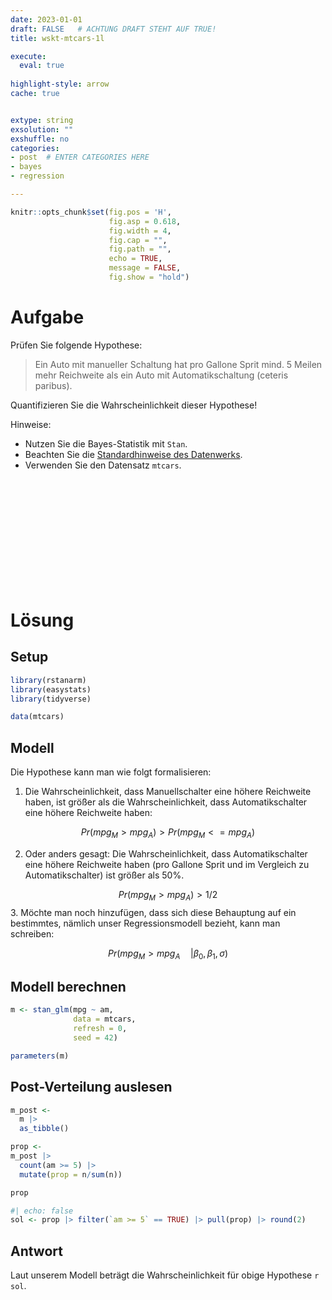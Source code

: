 ```yaml
---
date: 2023-01-01
draft: FALSE   # ACHTUNG DRAFT STEHT AUF TRUE!
title: wskt-mtcars-1l 

execute: 
  eval: true 
  
highlight-style: arrow 
cache: true


extype: string
exsolution: ""
exshuffle: no
categories:
- post  # ENTER CATEGORIES HERE
- bayes
- regression

---
```









```r
knitr::opts_chunk$set(fig.pos = 'H',
                      fig.asp = 0.618,
                      fig.width = 4,
                      fig.cap = "", 
                      fig.path = "",
                      echo = TRUE, 
                      message = FALSE,
                      fig.show = "hold")
```







# Aufgabe


Prüfen Sie folgende Hypothese:

>    Ein Auto mit manueller Schaltung hat pro Gallone Sprit mind. 5 Meilen mehr Reichweite als ein Auto mit Automatikschaltung (ceteris paribus).


Quantifizieren Sie die Wahrscheinlichkeit dieser Hypothese!

Hinweise:


- Nutzen Sie die Bayes-Statistik mit `Stan`. 
- Beachten Sie die [Standardhinweise des Datenwerks](https://datenwerk.netlify.app/hinweise).
- Verwenden Sie den Datensatz `mtcars`.


</br>
</br>
</br>
</br>
</br>
</br>
</br>
</br>
</br>
</br>

# Lösung


## Setup

```r
library(rstanarm)
library(easystats)
library(tidyverse)
```

```r
data(mtcars)
```


## Modell

Die Hypothese kann man wie folgt formalisieren:

1. Die Wahrscheinlichkeit, dass Manuellschalter eine höhere Reichweite haben, ist größer als die Wahrscheinlichkeit, dass Automatikschalter eine höhere Reichweite haben:

$$Pr(mpg_M > mpg_A) > Pr(mpg_M <= mpg_A)$$

2. Oder anders gesagt: Die Wahrscheinlichkeit, dass Automatikschalter eine höhere Reichweite haben (pro Gallone Sprit und im Vergleich zu Automatikschalter) ist größer als 50%.

$$Pr(mpg_M > mpg_A) > 1/2$$
3. Möchte man noch hinzufügen, dass sich diese Behauptung auf ein bestimmtes, nämlich unser Regressionsmodell bezieht, kann man schreiben:


$$Pr(mpg_M > mpg_A \quad | \beta_0, \beta_1, \sigma)$$

## Modell berechnen

```r
m <- stan_glm(mpg ~ am,
              data = mtcars,
              refresh = 0,
              seed = 42)
```


```r
parameters(m)
```




## Post-Verteilung auslesen

```r
m_post <-
  m |>
  as_tibble()

prop <- 
m_post |> 
  count(am >= 5) |> 
  mutate(prop = n/sum(n))

prop
```


```r
#| echo: false
sol <- prop |> filter(`am >= 5` == TRUE) |> pull(prop) |> round(2)
```


## Antwort

Laut unserem Modell beträgt die Wahrscheinlichkeit für obige Hypothese `r sol`.
